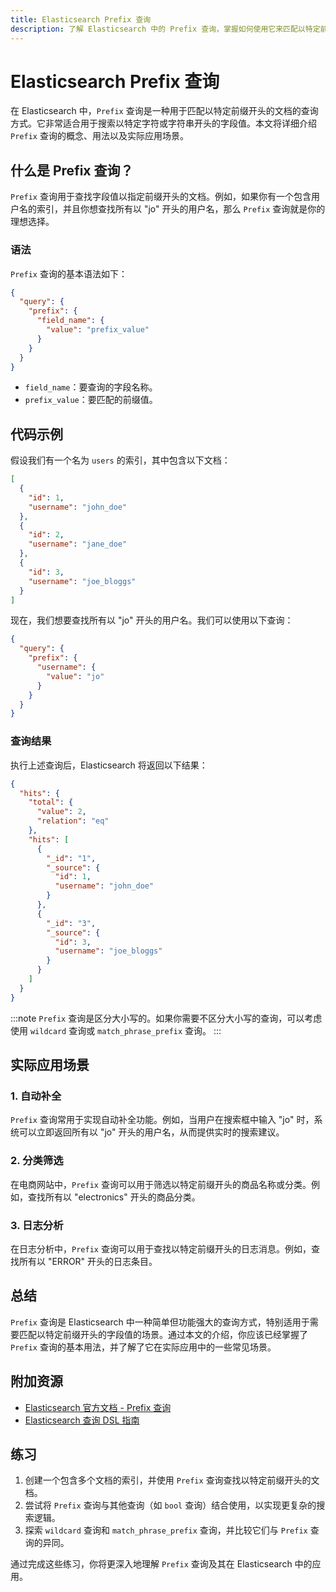 ```yaml
---
title: Elasticsearch Prefix 查询
description: 了解 Elasticsearch 中的 Prefix 查询，掌握如何使用它来匹配以特定前缀开头的文档。
---
```


# Elasticsearch Prefix 查询

在 Elasticsearch 中，`Prefix` 查询是一种用于匹配以特定前缀开头的文档的查询方式。它非常适合用于搜索以特定字符或字符串开头的字段值。本文将详细介绍 `Prefix` 查询的概念、用法以及实际应用场景。

## 什么是 Prefix 查询？

`Prefix` 查询用于查找字段值以指定前缀开头的文档。例如，如果你有一个包含用户名的索引，并且你想查找所有以 "jo" 开头的用户名，那么 `Prefix` 查询就是你的理想选择。

### 语法

`Prefix` 查询的基本语法如下：

```json
{
  "query": {
    "prefix": {
      "field_name": {
        "value": "prefix_value"
      }
    }
  }
}
```

- `field_name`：要查询的字段名称。
- `prefix_value`：要匹配的前缀值。

## 代码示例

假设我们有一个名为 `users` 的索引，其中包含以下文档：

```json
[
  {
    "id": 1,
    "username": "john_doe"
  },
  {
    "id": 2,
    "username": "jane_doe"
  },
  {
    "id": 3,
    "username": "joe_bloggs"
  }
]
```

现在，我们想要查找所有以 "jo" 开头的用户名。我们可以使用以下查询：

```json
{
  "query": {
    "prefix": {
      "username": {
        "value": "jo"
      }
    }
  }
}
```

### 查询结果

执行上述查询后，Elasticsearch 将返回以下结果：

```json
{
  "hits": {
    "total": {
      "value": 2,
      "relation": "eq"
    },
    "hits": [
      {
        "_id": "1",
        "_source": {
          "id": 1,
          "username": "john_doe"
        }
      },
      {
        "_id": "3",
        "_source": {
          "id": 3,
          "username": "joe_bloggs"
        }
      }
    ]
  }
}
```

:::note
`Prefix` 查询是区分大小写的。如果你需要不区分大小写的查询，可以考虑使用 `wildcard` 查询或 `match_phrase_prefix` 查询。
:::

## 实际应用场景

### 1. 自动补全

`Prefix` 查询常用于实现自动补全功能。例如，当用户在搜索框中输入 "jo" 时，系统可以立即返回所有以 "jo" 开头的用户名，从而提供实时的搜索建议。

### 2. 分类筛选

在电商网站中，`Prefix` 查询可以用于筛选以特定前缀开头的商品名称或分类。例如，查找所有以 "electronics" 开头的商品分类。

### 3. 日志分析

在日志分析中，`Prefix` 查询可以用于查找以特定前缀开头的日志消息。例如，查找所有以 "ERROR" 开头的日志条目。

## 总结

`Prefix` 查询是 Elasticsearch 中一种简单但功能强大的查询方式，特别适用于需要匹配以特定前缀开头的字段值的场景。通过本文的介绍，你应该已经掌握了 `Prefix` 查询的基本用法，并了解了它在实际应用中的一些常见场景。

## 附加资源

- [Elasticsearch 官方文档 - Prefix 查询](https://www.elastic.co/guide/en/elasticsearch/reference/current/query-dsl-prefix-query.html)
- [Elasticsearch 查询 DSL 指南](https://www.elastic.co/guide/en/elasticsearch/reference/current/query-dsl.html)

## 练习

1. 创建一个包含多个文档的索引，并使用 `Prefix` 查询查找以特定前缀开头的文档。
2. 尝试将 `Prefix` 查询与其他查询（如 `bool` 查询）结合使用，以实现更复杂的搜索逻辑。
3. 探索 `wildcard` 查询和 `match_phrase_prefix` 查询，并比较它们与 `Prefix` 查询的异同。

通过完成这些练习，你将更深入地理解 `Prefix` 查询及其在 Elasticsearch 中的应用。